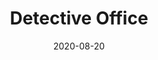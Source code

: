 ---
title: Detective Office
date: 2020-08-20
image: ./image.png
category:
  - 3D Art
external_link: https://aleksandcazal.itch.io/detective-room
related_engine: All Engines
externals_profile:
    name: aleksandcazal
---